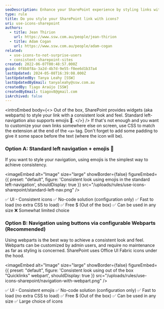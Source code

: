 ```yaml
---
seoDescription: Enhance your SharePoint experience by styling links with icons, ensuring a consistent look and feel.
type: rule
title: Do you style your SharePoint link with icons?
uri: use-icons-sharepoint
authors:
  - title: Jean Thirion
    url: https://www.ssw.com.au/people/jean-thirion
  - title: Adam Cogan
    url: https://www.ssw.com.au/people/adam-cogan
related:
  - use-icons-to-not-surprise-users
  - consistent-sharepoint-sites
created: 2022-06-07T00:48:57.000Z
guid: 0f8b8f8a-3a2d-4b7d-9e55-f0ee6d1b37a4
lastUpdated: 2024-05-08T16:39:08.000Z
lastUpdatedBy: Tanya Leahy [SSW]
lastUpdatedByEmail: tanyaleahy@ssw.com.au
createdBy: Tiago Araújo [SSW]
createdByEmail: tiagov8@gmail.com
isArchived: false
---
```


<introEmbed
  body={<>
Out of the box, SharePoint provides widgets (aka webparts) to style your link with a consistent look and feel. Standard left-navigation also supports emojis 💖.
  </>}
/>
If that's not enough and you want to customize your own links somewhere else on screen, use CSS to match the extension at the end of the `<a>` tag. Don't forget to add some padding to give it some space before the text (where the icon will be).

### Option A: Standard left navigation + emojis 💖

If you want to style your navigation, using emojis is the simplest way to achieve consistency.


<imageEmbed
  alt="Image"
  size="large"
  showBorder={false}
  figureEmbed={{
    preset: "default",
    figure: 'Consistent look using emojis in the standard left-navigation',
    shouldDisplay: true
  }}
  src="/uploads/rules/use-icons-sharepoint/standard-left-nav.png"
/>

✅ UI - Consistent icons
✅ No-code solution (configuration only)
✅ Fast to load (no extra CSS to load)
✅ Free $ (Out of the box)
✅ Can be used in any size
❌ Somewhat limited choice

### Option B: Navigation using buttons via configurable Webparts (Recommended)

Using webparts is the best way to achieve a consistent look and feel. Webparts can be customized by admin users, and require no maintenance as far as styling is concerned. SharePoint uses Office UI Fabric icons under the hood.


<imageEmbed
  alt="Image"
  size="large"
  showBorder={false}
  figureEmbed={{
    preset: "default",
    figure: 'Consistent look using out of the box "Quicklinks" webpart',
    shouldDisplay: true
  }}
  src="/uploads/rules/use-icons-sharepoint/navigation-with-webpart.png"
/>

✅ UI - Consistent emojis
✅ No-code solution (configuration only)
✅ Fast to load (no extra CSS to load)
✅ Free $ (Out of the box)
✅ Can be used in any size
✅ Large choice of icons
